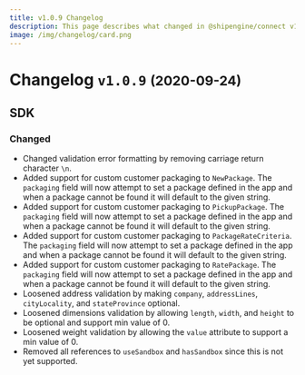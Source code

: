 ```yaml
---
title: v1.0.9 Changelog
description: This page describes what changed in @shipengine/connect v1.0.9
image: /img/changelog/card.png
---
```


# Changelog `v1.0.9` <small>(2020-09-24)</small>

## SDK

### Changed

- Changed validation error formatting by removing carriage return character `\n`.
- Added support for custom customer packaging to `NewPackage`. The `packaging` field will now attempt to set a package defined in the app and when a package cannot be found it will default to the given string.
- Added support for custom customer packaging to `PickupPackage`. The `packaging` field will now attempt to set a package defined in the app and when a package cannot be found it will default to the given string.
- Added support for custom customer packaging to `PackageRateCriteria`. The `packaging` field will now attempt to set a package defined in the app and when a package cannot be found it will default to the given string.
- Added support for custom customer packaging to `RatePackage`. The `packaging` field will now attempt to set a package defined in the app and when a package cannot be found it will default to the given string.
- Loosened address validation by making `company`, `addressLines`, `cityLocality`, and `stateProvince` optional.
- Loosened dimensions validation by allowing `length`, `width`, and `height` to be optional and support min value of 0.
- Loosened weight validation by allowing the `value` attribute to support a min value of 0.
- Removed all references to `useSandbox` and `hasSandbox` since this is not yet supported.

